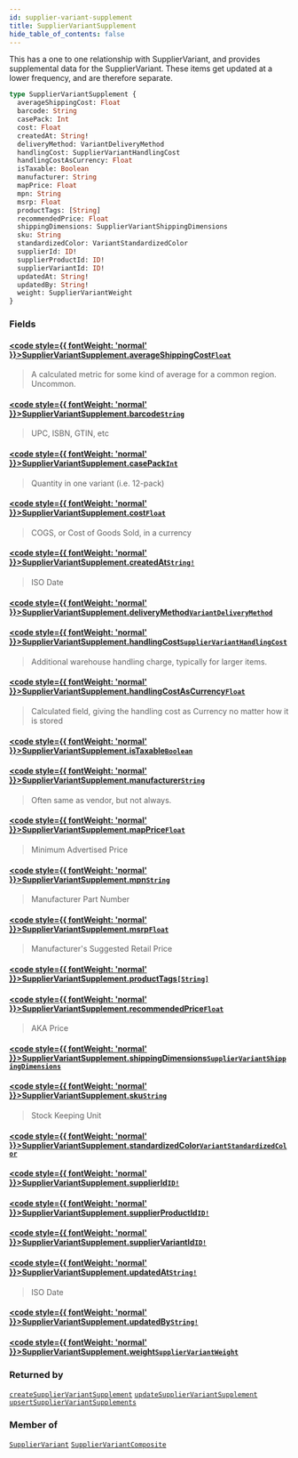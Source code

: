 ```yaml
---
id: supplier-variant-supplement
title: SupplierVariantSupplement
hide_table_of_contents: false
---
```








This has a one to one relationship with SupplierVariant, and provides supplemental data for the SupplierVariant.
These items get updated at a lower frequency, and are therefore separate.

```graphql
type SupplierVariantSupplement {
  averageShippingCost: Float
  barcode: String
  casePack: Int
  cost: Float
  createdAt: String!
  deliveryMethod: VariantDeliveryMethod
  handlingCost: SupplierVariantHandlingCost
  handlingCostAsCurrency: Float
  isTaxable: Boolean
  manufacturer: String
  mapPrice: Float
  mpn: String
  msrp: Float
  productTags: [String]
  recommendedPrice: Float
  shippingDimensions: SupplierVariantShippingDimensions
  sku: String
  standardizedColor: VariantStandardizedColor
  supplierId: ID!
  supplierProductId: ID!
  supplierVariantId: ID!
  updatedAt: String!
  updatedBy: String!
  weight: SupplierVariantWeight
}
```


### Fields

#### [<code style={{ fontWeight: 'normal' }}>SupplierVariantSupplement.<b>averageShippingCost</b></code>](#)<Bullet />[`Float`](/supply/api/graphql-admin/reference/scalars/float) <Badge class="secondary" text="scalar"/>
> A calculated metric for some kind of average for a common region. Uncommon.
> 

#### [<code style={{ fontWeight: 'normal' }}>SupplierVariantSupplement.<b>barcode</b></code>](#)<Bullet />[`String`](/supply/api/graphql-admin/reference/scalars/string) <Badge class="secondary" text="scalar"/>
> UPC, ISBN, GTIN, etc
> 

#### [<code style={{ fontWeight: 'normal' }}>SupplierVariantSupplement.<b>casePack</b></code>](#)<Bullet />[`Int`](/supply/api/graphql-admin/reference/scalars/int) <Badge class="secondary" text="scalar"/>
> Quantity in one variant (i.e. 12-pack)
> 

#### [<code style={{ fontWeight: 'normal' }}>SupplierVariantSupplement.<b>cost</b></code>](#)<Bullet />[`Float`](/supply/api/graphql-admin/reference/scalars/float) <Badge class="secondary" text="scalar"/>
> COGS, or Cost of Goods Sold, in a currency
> 

#### [<code style={{ fontWeight: 'normal' }}>SupplierVariantSupplement.<b>createdAt</b></code>](#)<Bullet />[`String!`](/supply/api/graphql-admin/reference/scalars/string) <Badge class="secondary" text="non-null"/> <Badge class="secondary" text="scalar"/>
> ISO Date
> 

#### [<code style={{ fontWeight: 'normal' }}>SupplierVariantSupplement.<b>deliveryMethod</b></code>](#)<Bullet />[`VariantDeliveryMethod`](/supply/api/graphql-admin/reference/enums/variant-delivery-method) <Badge class="secondary" text="enum"/>
> 
> 

#### [<code style={{ fontWeight: 'normal' }}>SupplierVariantSupplement.<b>handlingCost</b></code>](#)<Bullet />[`SupplierVariantHandlingCost`](/supply/api/graphql-admin/reference/objects/supplier-variant-handling-cost) <Badge class="secondary" text="object"/>
> Additional warehouse handling charge, typically for larger items.
> 

#### [<code style={{ fontWeight: 'normal' }}>SupplierVariantSupplement.<b>handlingCostAsCurrency</b></code>](#)<Bullet />[`Float`](/supply/api/graphql-admin/reference/scalars/float) <Badge class="secondary" text="scalar"/>
> Calculated field, giving the handling cost as Currency no matter how it is stored
> 

#### [<code style={{ fontWeight: 'normal' }}>SupplierVariantSupplement.<b>isTaxable</b></code>](#)<Bullet />[`Boolean`](/supply/api/graphql-admin/reference/scalars/boolean) <Badge class="secondary" text="scalar"/>
> 
> 

#### [<code style={{ fontWeight: 'normal' }}>SupplierVariantSupplement.<b>manufacturer</b></code>](#)<Bullet />[`String`](/supply/api/graphql-admin/reference/scalars/string) <Badge class="secondary" text="scalar"/>
> Often same as vendor, but not always.
> 

#### [<code style={{ fontWeight: 'normal' }}>SupplierVariantSupplement.<b>mapPrice</b></code>](#)<Bullet />[`Float`](/supply/api/graphql-admin/reference/scalars/float) <Badge class="secondary" text="scalar"/>
> Minimum Advertised Price
> 

#### [<code style={{ fontWeight: 'normal' }}>SupplierVariantSupplement.<b>mpn</b></code>](#)<Bullet />[`String`](/supply/api/graphql-admin/reference/scalars/string) <Badge class="secondary" text="scalar"/>
> Manufacturer Part Number
> 

#### [<code style={{ fontWeight: 'normal' }}>SupplierVariantSupplement.<b>msrp</b></code>](#)<Bullet />[`Float`](/supply/api/graphql-admin/reference/scalars/float) <Badge class="secondary" text="scalar"/>
> Manufacturer's Suggested Retail Price
> 

#### [<code style={{ fontWeight: 'normal' }}>SupplierVariantSupplement.<b>productTags</b></code>](#)<Bullet />[`[String]`](/supply/api/graphql-admin/reference/scalars/string) <Badge class="secondary" text="list"/> <Badge class="secondary" text="scalar"/>
> 
> 

#### [<code style={{ fontWeight: 'normal' }}>SupplierVariantSupplement.<b>recommendedPrice</b></code>](#)<Bullet />[`Float`](/supply/api/graphql-admin/reference/scalars/float) <Badge class="secondary" text="scalar"/>
> AKA Price
> 

#### [<code style={{ fontWeight: 'normal' }}>SupplierVariantSupplement.<b>shippingDimensions</b></code>](#)<Bullet />[`SupplierVariantShippingDimensions`](/supply/api/graphql-admin/reference/objects/supplier-variant-shipping-dimensions) <Badge class="secondary" text="object"/>
> 
> 

#### [<code style={{ fontWeight: 'normal' }}>SupplierVariantSupplement.<b>sku</b></code>](#)<Bullet />[`String`](/supply/api/graphql-admin/reference/scalars/string) <Badge class="secondary" text="scalar"/>
> Stock Keeping Unit
> 

#### [<code style={{ fontWeight: 'normal' }}>SupplierVariantSupplement.<b>standardizedColor</b></code>](#)<Bullet />[`VariantStandardizedColor`](/supply/api/graphql-admin/reference/enums/variant-standardized-color) <Badge class="secondary" text="enum"/>
> 
> 

#### [<code style={{ fontWeight: 'normal' }}>SupplierVariantSupplement.<b>supplierId</b></code>](#)<Bullet />[`ID!`](/supply/api/graphql-admin/reference/scalars/id) <Badge class="secondary" text="non-null"/> <Badge class="secondary" text="scalar"/>
> 
> 

#### [<code style={{ fontWeight: 'normal' }}>SupplierVariantSupplement.<b>supplierProductId</b></code>](#)<Bullet />[`ID!`](/supply/api/graphql-admin/reference/scalars/id) <Badge class="secondary" text="non-null"/> <Badge class="secondary" text="scalar"/>
> 
> 

#### [<code style={{ fontWeight: 'normal' }}>SupplierVariantSupplement.<b>supplierVariantId</b></code>](#)<Bullet />[`ID!`](/supply/api/graphql-admin/reference/scalars/id) <Badge class="secondary" text="non-null"/> <Badge class="secondary" text="scalar"/>
> 
> 

#### [<code style={{ fontWeight: 'normal' }}>SupplierVariantSupplement.<b>updatedAt</b></code>](#)<Bullet />[`String!`](/supply/api/graphql-admin/reference/scalars/string) <Badge class="secondary" text="non-null"/> <Badge class="secondary" text="scalar"/>
> ISO Date
> 

#### [<code style={{ fontWeight: 'normal' }}>SupplierVariantSupplement.<b>updatedBy</b></code>](#)<Bullet />[`String!`](/supply/api/graphql-admin/reference/scalars/string) <Badge class="secondary" text="non-null"/> <Badge class="secondary" text="scalar"/>
> 
> 

#### [<code style={{ fontWeight: 'normal' }}>SupplierVariantSupplement.<b>weight</b></code>](#)<Bullet />[`SupplierVariantWeight`](/supply/api/graphql-admin/reference/objects/supplier-variant-weight) <Badge class="secondary" text="object"/>
> 
> 



### Returned by

[`createSupplierVariantSupplement`](/supply/api/graphql-admin/reference/mutations/create-supplier-variant-supplement)  <Badge class="secondary" text="mutation"/><Bullet />[`updateSupplierVariantSupplement`](/supply/api/graphql-admin/reference/mutations/update-supplier-variant-supplement)  <Badge class="secondary" text="mutation"/><Bullet />[`upsertSupplierVariantSupplements`](/supply/api/graphql-admin/reference/mutations/upsert-supplier-variant-supplements)  <Badge class="secondary" text="mutation"/>

### Member of

[`SupplierVariant`](/supply/api/graphql-admin/reference/objects/supplier-variant)  <Badge class="secondary" text="object"/><Bullet />[`SupplierVariantComposite`](/supply/api/graphql-admin/reference/objects/supplier-variant-composite)  <Badge class="secondary" text="object"/>



